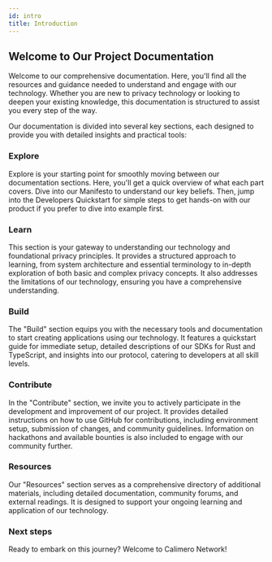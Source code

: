 ```yaml
---
id: intro
title: Introduction
---
```


## Welcome to Our Project Documentation

Welcome to our comprehensive documentation. Here, you'll find all the resources
and guidance needed to understand and engage with our technology. Whether you
are new to privacy technology or looking to deepen your existing knowledge, this
documentation is structured to assist you every step of the way.

Our documentation is divided into several key sections, each designed to provide
you with detailed insights and practical tools:

### Explore

Explore is your starting point for smoothly moving between our documentation
sections. Here, you'll get a quick overview of what each part covers. Dive into
our Manifesto to understand our key beliefs. Then, jump into the Developers
Quickstart for simple steps to get hands-on with our product if you prefer to
dive into example first.

### Learn

This section is your gateway to understanding our technology and foundational
privacy principles. It provides a structured approach to learning, from system
architecture and essential terminology to in-depth exploration of both basic and
complex privacy concepts. It also addresses the limitations of our technology,
ensuring you have a comprehensive understanding.

### Build

The "Build" section equips you with the necessary tools and documentation to
start creating applications using our technology. It features a quickstart guide
for immediate setup, detailed descriptions of our SDKs for Rust and TypeScript,
and insights into our protocol, catering to developers at all skill levels.

### Contribute

In the "Contribute" section, we invite you to actively participate in the
development and improvement of our project. It provides detailed instructions on
how to use GitHub for contributions, including environment setup, submission of
changes, and community guidelines. Information on hackathons and available
bounties is also included to engage with our community further.

### Resources

Our "Resources" section serves as a comprehensive directory of additional
materials, including detailed documentation, community forums, and external
readings. It is designed to support your ongoing learning and application of our
technology.

### Next steps

Ready to embark on this journey? Welcome to Calimero Network!
